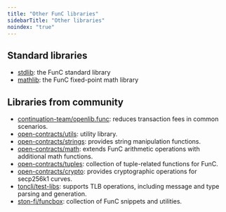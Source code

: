 ```yaml
---
title: "Other FunC libraries"
sidebarTitle: "Other libraries"
noindex: "true"
---
```


## Standard libraries

 - [stdlib](https://github.com/ton-blockchain/ton/blob/master/crypto/smartcont/stdlib.fc/): the FunC standard library
 - [mathlib](https://github.com/ton-blockchain/ton/blob/master/crypto/smartcont/mathlib.fc/): the FunC fixed-point math library

## Libraries from community

 - [continuation-team/openlib.func](https://github.com/continuation-team/openlib.func/): reduces transaction fees in common scenarios.
  - [open-contracts/utils](https://github.com/TonoxDeFi/open-contracts/tree/main/contracts/utils/): utility library.
 - [open-contracts/strings](https://github.com/TonoxDeFi/open-contracts/tree/main/contracts/strings/): provides string manipulation functions.
 - [open-contracts/math](https://github.com/TonoxDeFi/open-contracts/tree/main/contracts/math/): extends FunC arithmetic operations with additional math functions.
 - [open-contracts/tuples](https://github.com/TonoxDeFi/open-contracts/tree/main/contracts/tuples/): collection of tuple-related functions for FunC.
 - [open-contracts/crypto](https://github.com/TonoxDeFi/open-contracts/tree/main/contracts/crypto/): provides cryptographic operations for secp256k1 curves.
 - [toncli/test-libs](https://github.com/disintar/toncli/tree/master/src/toncli/lib/test-libs/): supports TLB operations, including message and type parsing and generation.
 - [ston-fi/funcbox](https://github.com/ston-fi/funcbox/): collection of FunC snippets and utilities.
